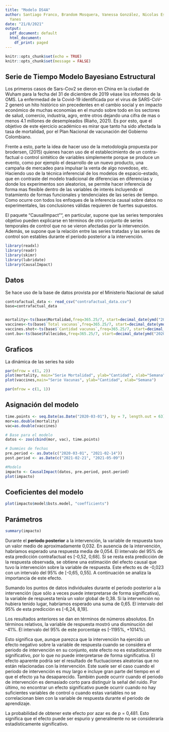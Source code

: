 ```yaml
---
title: "Modelo DS4A"
author: Santiago Franco, Brandom Mosquera, Vanessa González, Nicolas Escudero,  Carlos
  Yanes
date: "21/8/2021"
output:
  pdf_document: default
  html_document:
    df_print: paged
---
```


```r
knitr::opts_chunk$set(echo = TRUE)
knitr::opts_chunk$set(message = FALSE)
```

## Serie de Tiempo Modelo Bayesiano Estructural

Los primeros casos de Sars-Cov2 se dieron en China en la ciudad de Wuham para la fecha del 31 de diciembre de 2019 véase los informes de la OMS. La enfermedad de la Covid-19 identificada por el virus de SARS-CoV-2 generó un hito histórico sin precedentes en el cambio social y en impacto económico de muchas economías en el mundo sobre todo en los sectores de salud, comercio, industria, agro, entre otros dejando una cifra de mas o menos 4.1 millones de desempleados (Riaño, 2021). Es por esto, que el objetivo de este ejercicio académico es mirar que tanto ha sido afectada la tasa de mortalidad, por el Plan Nacional de vacunación del Gobierno Colombiano.

Frente a esto, parte la idea de hacer uso de la metodología propuesta por brodersen, (2015) quienes hacen uso de el establecimiento de un contra-factual o control sintético de variables simplemente porque se produce un evento, como por ejemplo el desarrollo de un nuevo producto, una campaña de mercadeo para impulsar la venta de algo novedoso, etc. Haciendo uso de la técnica inferencial de los modelos de espacio-estado, que en contraste del modelo tradicional de diferencias en diferencias y donde los experimentos son aleatorios, se permite hacer inferencia de forma mas flexible dentro de las variables de interés incluyendo el tratamiento de formas funcionales y tendenciales de las series de tiempo. Como ocurre con todos los enfoques de la inferencia causal sobre datos no experimentales, las conclusiones válidas requieren de fuertes supuestos. 

El paquete "CausalImpact"", en particular, supone que las series temporales objetivo pueden explicarse en términos de otro conjunto de series temporales de control que no se vieron afectadas por la intervención. Además, se supone que la relación entre las series tratadas y las series de control son estables durante el período posterior a la intervención.

```r
library(readxl)
library(readr)
library(skimr)
library(lubridate)
library(CausalImpact)
```

## Datos

Se hace uso de la base de datos provista por el Ministerio Nacional de salud

```r
contrafactual_data <- read_csv("contrafactual_data.csv")
base=contrafactual_data


mortality<-ts(base$Mortalidad,freq=365.25/7, start=decimal_date(ymd("2020-03-01")))
vaccines<-ts(base$`Total vacunas`,freq=365.25/7, start=decimal_date(ymd("2020-03-01")))
vaccines.shot<-ts(base$`Cantidad vacunas`,freq=365.25/7, start=decimal_date(ymd("2020-03-01")))
cont.bu<-ts(base$Fallecidos,freq=365.25/7, start=decimal_date(ymd("2020-03-01")))
```

## Graficos

La dinámica de las series ha sido

```r
par(mfrow = c(1, 2))
plot(mortality, main="Serie Mortalidad", ylab="Cantidad", xlab="Semana")
plot(vaccines,main="Serie Vacunas", ylab="Cantidad", xlab="Semana")

par(mfrow = c(1, 1))
```

## Asignación del modelo

```r
time.points <- seq.Date(as.Date("2020-03-01"), by = 7, length.out = 63)
mor=as.double(mortality)
vac=as.double(vaccines)

# Base para el modelo
datos <- zoo(cbind(mor, vac), time.points)

# Dummies de fechas
pre.period <- as.Date(c("2020-03-01", "2021-02-14"))
post.period <- as.Date(c("2021-02-21", "2021-05-09"))

#Modelo
impacto <- CausalImpact(datos, pre.period, post.period)
plot(impacto)
```

## Coeficientes del modelo

```r
plot(impacto$model$bsts.model, "coefficients")
```

## Parámetros

```r
summary(impacto)
```

Durante el **periodo posterior** a la intervención, la variable de respuesta tuvo un valor medio de aproximadamente 0,032. En ausencia de la intervención, habríamos esperado una respuesta media de 0,054. El intervalo del 95% de esta predicción contrafactual es [-0,52, 0,68]. Si se resta esta predicción de la respuesta observada, se obtiene una estimación del efecto causal que tuvo la intervención sobre la variable de respuesta. Este efecto es de -0,023 con un intervalo del 95% de [-0,65, 0,55]. A continuación se analiza la importancia de este efecto.

Sumando los puntos de datos individuales durante el periodo posterior a la intervención (que sólo a veces puede interpretarse de forma significativa), la variable de respuesta tenía un valor global de 0,38. Si la intervención no hubiera tenido lugar, habríamos esperado una suma de 0,65. El intervalo del 95% de esta predicción es [-6,24, 8,19].

Los resultados anteriores se dan en términos de números absolutos. En términos relativos, la variable de respuesta mostró una disminución del -41%. El intervalo del 95% de este porcentaje es [-1195%, +1014%].
 
Esto significa que, aunque parezca que la intervención ha ejercido un efecto negativo sobre la variable de respuesta cuando se considera el periodo de intervención en su conjunto, este efecto no es estadísticamente significativo, por lo que no puede interpretarse de forma significativa. El efecto aparente podría ser el resultado de fluctuaciones aleatorias que no están relacionadas con la intervención. Este suele ser el caso cuando el periodo de intervención es muy largo e incluye gran parte del tiempo en el que el efecto ya ha desaparecido. También puede ocurrir cuando el periodo de intervención es demasiado corto para distinguir la señal del ruido. Por último, no encontrar un efecto significativo puede ocurrir cuando no hay suficientes variables de control o cuando estas variables no se correlacionan bien con la variable de respuesta durante el periodo de aprendizaje.

La probabilidad de obtener este efecto por azar es de p = 0,481. Esto significa que el efecto puede ser espurio y generalmente no se consideraría estadísticamente significativo.

